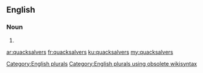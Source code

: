 ==English==

===Noun===
{{head|en}}

# {{plural of|quacksalver}}

[[Category:English plurals]][[Category:English plurals using obsolete wikisyntax]]

[[ar:quacksalvers]]
[[fr:quacksalvers]]
[[ku:quacksalvers]]
[[my:quacksalvers]]